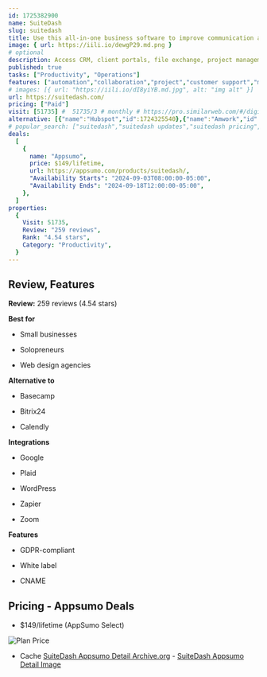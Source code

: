 ```yaml
---
id: 1725382900
name: SuiteDash
slug: suitedash
title: Use this all-in-one business software to improve communication and team collaboration
image: { url: https://iili.io/dewgP29.md.png }
# optional
description: Access CRM, client portals, file exchange, project management, invoicing, and more in one platformGet built-in data sharing and task automation with interconnected tools for a seamless experience
published: true
tasks: ["Productivity", "Operations"]
features: ["automation","collaboration","project","customer support","management","workflow","data"]
# images: [{ url: "https://iili.io/dI8yiYB.md.jpg", alt: "img alt" }]
url: https://suitedash.com/
pricing: ["Paid"]
visit: [51735] #  51735/3 # monthly # https://pro.similarweb.com/#/digitalsuite/websiteanalysis/home
alternative: [{"name":"Hubspot","id":1724325540},{"name":"Amwork","id":1722278863},{"name":"Zoom","id":1723437367},{"name":"redash","id":1723179732},{"name":"zapier","id":1722533955},{"name":"outline","id":1722748017},{"name":"make.com","id":1723133418},{"name":"Worklenz","id":1724202059},{"name":"liftOS","id":1722144213}]
# popular_search: ["suitedash","suitedash updates","suitedash pricing","sweetdash","directory generater","suitedash","suite dash","grid.upgrade"]
deals:
  [
    {
      name: "Appsumo",
      price: $149/lifetime,
      url: https://appsumo.com/products/suitedash/,
      "Availability Starts": "2024-09-03T08:00:00-05:00",
      "Availability Ends": "2024-09-18T12:00:00-05:00",
    },
  ]
properties:
  {
    Visit: 51735,
    Review: "259 reviews",
    Rank: "4.54 stars",
    Category: "Productivity",
  }
---
```


## Review, Features

**Review:** 259 reviews (4.54 stars)

**Best for**

- Small businesses

- Solopreneurs

- Web design agencies

**Alternative to**

- Basecamp

- Bitrix24

- Calendly

**Integrations**

- Google

- Plaid

- WordPress

- Zapier

- Zoom

**Features**

- GDPR-compliant

- White label

- CNAME

## Pricing - Appsumo Deals

- $149/lifetime (AppSumo Select)

<Img src="https://iili.io/dk7ggUv.png" alt="Plan Price" />

- Cache [SuiteDash Appsumo Detail Archive.org](https://web.archive.org/web/*/https://appsumo.com/products/suitedash/) - [SuiteDash Appsumo Detail Image](https://iili.io/dk7rxeV.png)
